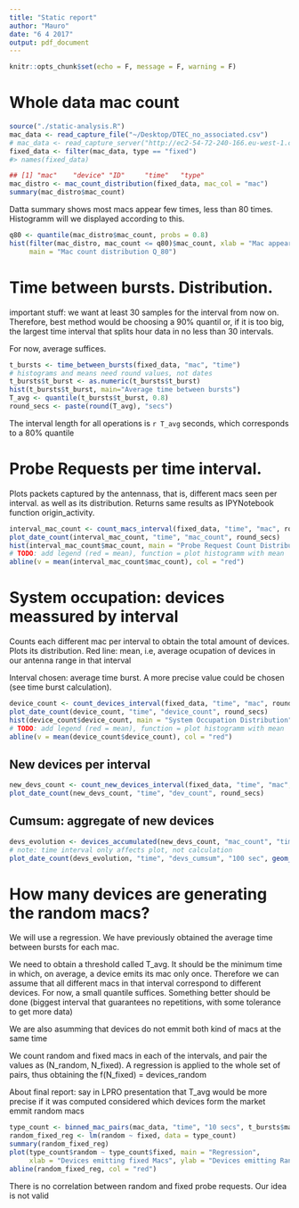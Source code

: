 ```yaml
---
title: "Static report"
author: "Mauro"
date: "6 4 2017"
output: pdf_document
---
```


```r
knitr::opts_chunk$set(echo = F, message = F, warning = F)
```

# Whole data mac count
```r
source("./static-analysis.R")
mac_data <- read_capture_file("~/Desktop/DTEC_no_associated.csv")
# mac_data <- read_capture_server("http://ec2-54-72-240-166.eu-west-1.compute.amazonaws.com:3000/macs")
fixed_data <- filter(mac_data, type == "fixed")
#> names(fixed_data)

## [1] "mac"    "device" "ID"     "time"   "type"  
mac_distro <- mac_count_distribution(fixed_data, mac_col = "mac")
summary(mac_distro$mac_count)
```
Datta summary shows most macs appear few times, less than 80 times. Histogramm will we displayed according to this.
```r
q80 <- quantile(mac_distro$mac_count, probs = 0.8)
hist(filter(mac_distro, mac_count <= q80)$mac_count, xlab = "Mac appearances",
     main = "Mac count distribution Q_80")
```

# Time between bursts. Distribution.
important stuff: we want at least 30 samples for the interval from now on. Therefore, best method would be choosing a 90% quantil or, if it is too big, the largest time interval that splits hour data in no less than 30 intervals.

For now, average suffices. 

```r
t_bursts <- time_between_bursts(fixed_data, "mac", "time")
# histograms and means need round values, not dates
t_bursts$t_burst <- as.numeric(t_bursts$t_burst)
hist(t_bursts$t_burst, main="Average time between bursts")
T_avg <- quantile(t_bursts$t_burst, 0.8)
round_secs <- paste(round(T_avg), "secs")
```

The interval length for all operations is `r T_avg` seconds, which corresponds to a 80% quantile
 
# Probe Requests per time interval. 
Plots packets captured by the antennass, that is, different macs seen per interval. as well as its distribution. Returns same results as IPYNotebook function origin_activity.

```r
interval_mac_count <- count_macs_interval(fixed_data, "time", "mac", round_secs)
plot_date_count(interval_mac_count, "time", "mac_count", round_secs)
hist(interval_mac_count$mac_count, main = "Probe Request Count Distribution")
# TODO: add legend (red = mean), function = plot histogramm with mean
abline(v = mean(interval_mac_count$mac_count), col = "red")
```

# System occupation: devices meassured by interval
Counts each different mac per interval to obtain the total amount of devices. Plots its distribution. Red line: mean, i.e, average ocupation of devices in our antenna range in that interval

Interval chosen: average time burst. A more precise value could be chosen (see time burst calculation).

```r
device_count <- count_devices_interval(fixed_data, "time", "mac", round_secs)
plot_date_count(device_count, "time", "device_count", round_secs)
hist(device_count$device_count, main = "System Occupation Distribution")
# TODO: add legend (red = mean), function = plot histogramm with mean
abline(v = mean(device_count$device_count), col = "red")
```

## New devices per interval
```r
new_devs_count <- count_new_devices_interval(fixed_data, "time", "mac", round_secs)
plot_date_count(new_devs_count, "time", "dev_count", round_secs)
```

## Cumsum: aggregate of new devices
```r
devs_evolution <- devices_accumulated(new_devs_count, "mac_count", "time")
# note: time interval only affects plot, not calculation
plot_date_count(devs_evolution, "time", "devs_cumsum", "100 sec", geom_line())
```

# How many devices are generating the random macs?
We will use a regression. We have previously obtained the average time between bursts for each mac. 

We need to obtain a threshold called T_avg. It should be the minimum time in which, on average, a device emits its mac only once. Therefore we can assume that all different macs in that interval correspond to different devices. For now, a small quantile suffices. Something better should be done (biggest interval that guarantees no repetitions, with some tolerance to get more data)

We are also asumming that devices do not emmit both kind of macs at the same time

We count random and fixed macs in each of the intervals, and pair the values as (N_random, N_fixed). A regression is applied to the whole set of pairs, thus obtaining the f(N_fixed) = devices_random

About final report: say in LPRO presentation that T_avg would be more precise if it was computed considered which devices form the market emmit random macs
```r
type_count <- binned_mac_pairs(mac_data, "time", "10 secs", t_bursts$mac)
random_fixed_reg <- lm(random ~ fixed, data = type_count)
summary(random_fixed_reg)
plot(type_count$random ~ type_count$fixed, main = "Regression",
     xlab = "Devices emitting fixed Macs", ylab = "Devices emitting Random Macs")
abline(random_fixed_reg, col = "red")

```
There is no correlation between random and fixed probe requests. Our idea is not valid